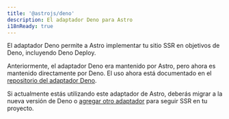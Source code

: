 ```yaml
---
title: '@astrojs/deno'
description: El adaptador Deno para Astro
i18nReady: true
---
```


El adaptador Deno permite a Astro implementar tu sitio SSR en objetivos de Deno, incluyendo Deno Deploy.

Anteriormente, el adaptador Deno era mantenido por Astro, pero ahora es mantenido directamente por Deno. El uso ahora está documentado en el [repositorio del adaptador Deno](https://github.com/denoland/deno-astro-adapter).

Si actualmente estás utilizando este adaptador de Astro, deberás migrar a la nueva versión de Deno o [agregar otro adaptador](/es/guides/server-side-rendering/) para seguir SSR en tu proyecto.
